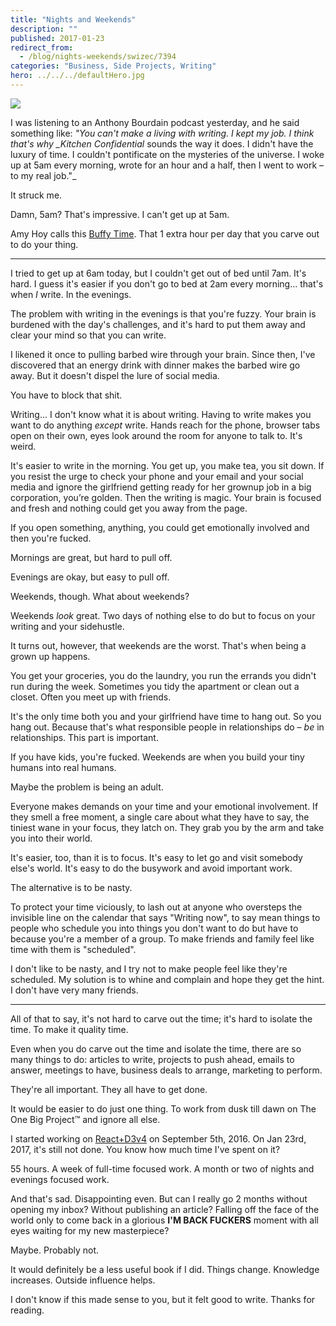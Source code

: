```yaml
---
title: "Nights and Weekends"
description: ""
published: 2017-01-23
redirect_from:
  - /blog/nights-weekends/swizec/7394
categories: "Business, Side Projects, Writing"
hero: ../../../defaultHero.jpg
---
```


![](https://swizec.com/blog/wp-content/uploads/2017/01/Image-uploaded-from-iOS-1.jpg)

I was listening to an Anthony Bourdain podcast yesterday, and he said something like: _"You can't make a living with writing. I kept my job. I think that's why \_Kitchen Confidential_ sounds the way it does. I didn't have the luxury of time. I couldn't pontificate on the mysteries of the universe. I woke up at 5am every morning, wrote for an hour and a half, then I went to work – to my real job."\_

It struck me.

Damn, 5am? That's impressive. I can't get up at 5am.

Amy Hoy calls this [Buffy Time](https://unicornfree.com/bootstrapping-series-8-special-bonus-guide-inside-make-a-million-bucks-or-watch-buffy). That 1 extra hour per day that you carve out to do your thing.

---

I tried to get up at 6am today, but I couldn't get out of bed until 7am. It's hard. I guess it's easier if you don't go to bed at 2am every morning… that's when _I_ write. In the evenings.

The problem with writing in the evenings is that you're fuzzy. Your brain is burdened with the day's challenges, and it's hard to put them away and clear your mind so that you can write.

I likened it once to pulling barbed wire through your brain. Since then, I've discovered that an energy drink with dinner makes the barbed wire go away. But it doesn't dispel the lure of social media.

You have to block that shit.

Writing… I don't know what it is about writing. Having to write makes you want to do anything _except_ write. Hands reach for the phone, browser tabs open on their own, eyes look around the room for anyone to talk to. It's weird.

It's easier to write in the morning. You get up, you make tea, you sit down. If you resist the urge to check your phone and your email and your social media and ignore the girlfriend getting ready for her grownup job in a big corporation, you’re golden. Then the writing is magic. Your brain is focused and fresh and nothing could get you away from the page.

If you open something, anything, you could get emotionally involved and then you're fucked.

Mornings are great, but hard to pull off.

Evenings are okay, but easy to pull off.

Weekends, though. What about weekends?

Weekends _look_ great. Two days of nothing else to do but to focus on your writing and your sidehustle.

It turns out, however, that weekends are the worst. That's when being a grown up happens.

You get your groceries, you do the laundry, you run the errands you didn't run during the week. Sometimes you tidy the apartment or clean out a closet. Often you meet up with friends.

It's the only time both you and your girlfriend have time to hang out. So you hang out. Because that's what responsible people in relationships do – _be_ in relationships. This part is important.

If you have kids, you're fucked. Weekends are when you build your tiny humans into real humans.

Maybe the problem is being an adult.

Everyone makes demands on your time and your emotional involvement. If they smell a free moment, a single care about what they have to say, the tiniest wane in your focus, they latch on. They grab you by the arm and take you into their world.

It's easier, too, than it is to focus. It's easy to let go and visit somebody else's world. It's easy to do the busywork and avoid important work.

The alternative is to be nasty.

To protect your time viciously, to lash out at anyone who oversteps the invisible line on the calendar that says "Writing now", to say mean things to people who schedule you into things you don't want to do but have to because you're a member of a group. To make friends and family feel like time with them is "scheduled".

I don't like to be nasty, and I try not to make people feel like they're scheduled. My solution is to whine and complain and hope they get the hint. I don't have very many friends.

---

All of that to say, it's not hard to carve out the time; it's hard to isolate the time. To make it quality time.

Even when you do carve out the time and isolate the time, there are so many things to do: articles to write, projects to push ahead, emails to answer, meetings to have, business deals to arrange, marketing to perform.

They're all important. They all have to get done.

It would be easier to do just one thing. To work from dusk till dawn on The One Big Project™ and ignore all else.

I started working on [React+D3v4](https://gumroad.com/l/mTWg) on September 5th, 2016. On Jan 23rd, 2017, it's still not done. You know how much time I've spent on it?

55 hours. A week of full-time focused work. A month or two of nights and evenings focused work.

And that's sad. Disappointing even. But can I really go 2 months without opening my inbox? Without publishing an article? Falling off the face of the world only to come back in a glorious **I'M BACK FUCKERS** moment with all eyes waiting for my new masterpiece?

Maybe. Probably not.

It would definitely be a less useful book if I did. Things change. Knowledge increases. Outside influence helps.

I don't know if this made sense to you, but it felt good to write. Thanks for reading.

